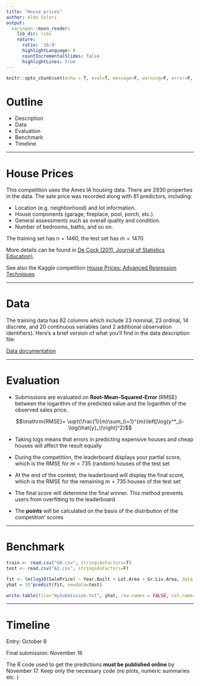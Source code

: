 ```yaml
---
title: "House prices"
author: Aldo Solari
output:
  xaringan::moon_reader:
    lib_dir: libs
    nature:
      ratio: '16:9'
      highlightLanguage: R
      countIncrementalSlides: false
      highlightLines: true   
---
```


```r
knitr::opts_chunk$set(echo = T, eval=T, message=F, warning=F, error=F, comment=NA, cache=F, R.options=list(width=220))
```

# Outline

* Description
* Data
* Evaluation
* Benchmark
* Timeline


---

# House Prices

This competition uses the Ames IA housing data. There are 2930 properties in the data. The sale price was recorded along with 81 predictors, including:

* Location (e.g. neighborhood) and lot information.
* House components (garage, fireplace, pool, porch, etc.).
* General assessments such as overall quality and condition.
* Number of bedrooms, baths, and so on. 

The training set has $n=1460$, the test set has $m=1470$.

More details can be found in [De Cock (2011, Journal of Statistics Education)](http://ww2.amstat.org/publications/jse/v19n3/decock.pdf).

See also the Kaggle competition [House Prices: Advanced Regression Techniques](https://www.kaggle.com/c/house-prices-advanced-regression-techniques)

---


# Data

The training data has 82 columns which include 23 nominal, 23 ordinal, 14 discrete, and 20 continuous variables (and 2 additional observation identifiers). Here’s a brief version of what you’ll find in the data description file:

[Data documentation](http://bee-fore.s3-eu-west-1.amazonaws.com/datasets/62.txt)

---

# Evaluation

* Submissions are evaluated on __Root-Mean-Squared-Error__ (RMSE) between the logarithm of the predicted value and the logarithm of the observed sales price. 

$$\mathrm{RMSE}= \sqrt{\frac{1}{m}\sum_{i=1}^{m}\left[\log(y^*_i)- \log(\hat{y}_i)\right]^2}$$


* Taking logs means that errors in predicting expensive houses and cheap houses will affect the result equally

* During the competition, the leaderboard displays your partial score, which is the RMSE for $m=735$ (random) houses of the test set

* At the end of the contest, the leaderboard will display the final score, which is the RMSE for the remaining $m=735$ houses of the test set

* The final score will determine the final winner. This method prevents users from overfitting to the leaderboard

* The __points__ will be calculated on the basis of the distribution of the competition' scores

---

# Benchmark


```r
train <- read.csv("60.csv", stringsAsFactors=T)
test <- read.csv("61.csv", stringsAsFactors=F)

fit <- lm(log10(SalePrice) ~ Year.Built + Lot.Area + Gr.Liv.Area, data = train)
yhat = 10^predict(fit, newdata=test)

write.table(file="mySubmission.txt", yhat, row.names = FALSE, col.names = FALSE)
```

---

# Timeline

Entry: October 8

Final submission: November 16

The R code used to get the predictions __must be published online__ by November 17. 
Keep only the necessary code (no plots, numeric summaries etc. )





